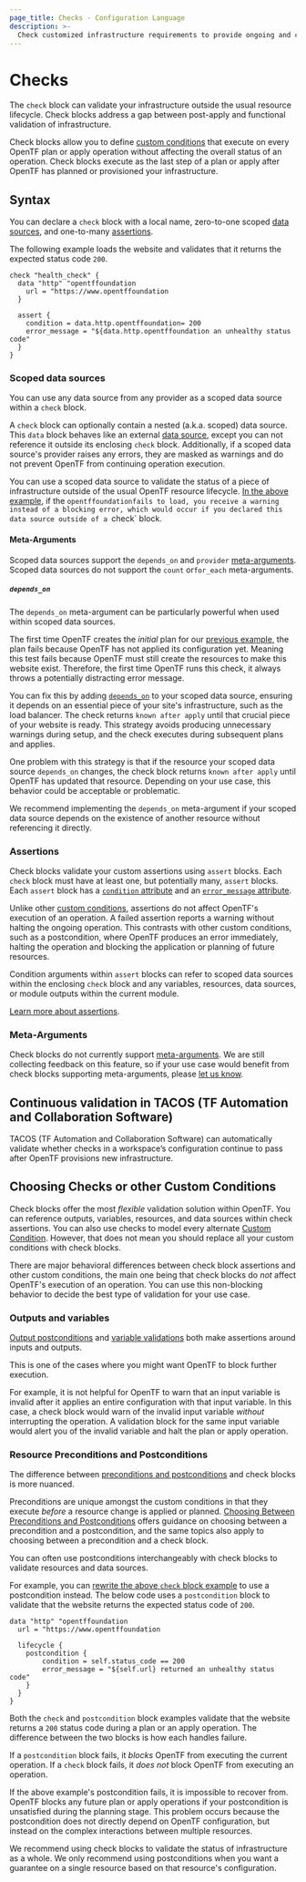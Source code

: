 ```yaml
---
page_title: Checks - Configuration Language
description: >-
  Check customized infrastructure requirements to provide ongoing and continuous verification.
---
```


# Checks

The `check` block can validate your infrastructure outside the usual resource lifecycle. Check blocks address a gap between post-apply and functional validation of infrastructure.

Check blocks allow you to define [custom conditions](/opentf/language/expressions/custom-conditions) that execute on every OpenTF plan or apply operation without affecting the overall status of an operation. Check blocks execute as the last step of a plan or apply after OpenTF has planned or provisioned your infrastructure.

## Syntax

You can declare a `check` block with a local name, zero-to-one scoped [data sources](#scoped-data-sources), and one-to-many [assertions](#assertions).

The following example loads the website and validates that it returns the expected status code `200`.

```hcl
check "health_check" {
  data "http" "opentffoundation
    url = "https://www.opentffoundation
  }

  assert {
    condition = data.http.opentffoundation= 200
    error_message = "${data.http.opentffoundation an unhealthy status code"
  }
}
```

### Scoped data sources

You can use any data source from any provider as a scoped data source within a `check` block.

A `check` block can optionally contain a nested (a.k.a. scoped) data source. This `data` block behaves like an external [data source](/opentf/language/data-sources), except you can not reference it outside its enclosing `check` block. Additionally, if a scoped data source's provider raises any errors, they are masked as warnings and do not prevent OpenTF from continuing operation execution.

You can use a scoped data source to validate the status of a piece of infrastructure outside of the usual OpenTF resource lifecycle. [In the above example](#checks-syntax), if the `opentffoundationfails to load, you receive a warning instead of a blocking error, which would occur if you declared this data source outside of a `check` block.

#### Meta-Arguments

Scoped data sources support the `depends_on` and `provider` [meta-arguments](/opentf/language/resources/syntax#meta-arguments). Scoped data sources do not support the `count` or`for_each` meta-arguments.

##### `depends_on`

The `depends_on` meta-argument can be particularly powerful when used within scoped data sources.

The first time OpenTF creates the _initial_ plan for our [previous example](#checks-syntax), the plan fails because OpenTF has not applied its configuration yet. Meaning this test fails because OpenTF must still create the resources to make this website exist. Therefore, the first time OpenTF runs this check, it always throws a potentially distracting error message.

You can fix this by adding [`depends_on`](/opentf/language/meta-arguments/depends_on) to your scoped data source, ensuring it depends on an essential piece of your site's infrastructure, such as the load balancer. The check returns  `known after apply` until that crucial piece of your website is ready. This strategy avoids producing unnecessary warnings during setup, and the check executes during subsequent plans and applies.

One problem with this strategy is that if the resource your scoped data source `depends_on` changes, the check block returns `known after apply` until OpenTF has updated that resource. Depending on your use case, this behavior could be acceptable or problematic.

We recommend implementing the `depends_on` meta-argument if your scoped data source depends on the existence of another resource without referencing it directly.

### Assertions

Check blocks validate your custom assertions using `assert` blocks. Each `check` block must have at least one, but potentially many, `assert` blocks. Each `assert` block has a [`condition` attribute](/opentf/language/expressions/custom-conditions#condition-expressions) and an [`error_message` attribute](/opentf/language/expressions/custom-conditions#error-messages).

Unlike other [custom conditions](/opentf/language/expressions/custom-conditions), assertions do not affect OpenTF's execution of an operation. A failed assertion reports a warning without halting the ongoing operation. This contrasts with other custom conditions, such as a postcondition, where OpenTF produces an error immediately, halting the operation and blocking the application or planning of future resources.

Condition arguments within `assert` blocks can refer to scoped data sources within the enclosing `check` block and any variables, resources, data sources, or module outputs within the current module.

[Learn more about assertions](/opentf/language/expressions/custom-conditions#checks-with-assertions).

### Meta-Arguments

Check blocks do not currently support [meta-arguments](/opentf/language/resources/syntax#meta-arguments). We are still collecting feedback on this feature, so if your use case would benefit from check blocks supporting meta-arguments, please [let us know](https://github.com/opentffoundationw/choose).

## Continuous validation in TACOS (TF Automation and Collaboration Software)

TACOS (TF Automation and Collaboration Software) can automatically validate whether checks in a workspace’s configuration continue to pass after OpenTF provisions new infrastructure.

## Choosing Checks or other Custom Conditions

Check blocks offer the most _flexible_ validation solution within OpenTF. You can reference outputs, variables, resources, and data sources within check assertions. You can also use checks to model every alternate [Custom Condition](/opentf/language/expressions/custom-conditions). However, that does not mean you should replace all your custom conditions with check blocks.

There are major behavioral differences between check block assertions and other custom conditions, the main one being that check blocks do _not_ affect OpenTF's execution of an operation. You can use this non-blocking behavior to decide the best type of validation for your use case.

### Outputs and variables

[Output postconditions](/opentf/language/expressions/custom-conditions#outputs) and [variable validations](/opentf/language/expressions/custom-conditions#input-variable-validation) both make assertions around inputs and outputs.

This is one of the cases where you might want OpenTF to block further execution.

For example, it is not helpful for OpenTF to warn that an input variable is invalid after it applies an entire configuration with that input variable. In this case, a check block would warn of the invalid input variable _without_ interrupting the operation. A validation block for the same input variable would alert you of the invalid variable and halt the plan or apply operation.

### Resource Preconditions and Postconditions

The difference between [preconditions and postconditions](/opentf/language/expressions/custom-conditions#preconditions-and-postconditions) and check blocks is more nuanced.

Preconditions are unique amongst the custom conditions in that they execute _before_ a resource change is applied or planned. [Choosing Between Preconditions and Postconditions](/opentf/language/expressions/custom-conditions#choosing-between-preconditions-and-postconditions) offers guidance on choosing between a precondition and a postcondition, and the same topics also apply to choosing between a precondition and a check block.

You can often use postconditions interchangeably with check blocks to validate resources and data sources.

For example, you can [rewrite the above `check` block example](#checks-syntax) to use a postcondition instead. The below code uses a `postcondition` block to validate that the website returns the expected status code of `200`.

```hcl
data "http" "opentffoundation
  url = "https://www.opentffoundation

  lifecycle {
    postcondition {
        condition = self.status_code == 200
        error_message = "${self.url} returned an unhealthy status code"
    }
  }
}
```

Both the `check` and `postcondition` block examples validate that the website returns a `200` status code during a plan or an apply operation. The difference between the two blocks is how each handles failure.

If a `postcondition` block fails, it _blocks_ OpenTF from executing the current operation. If a `check` block fails, it _does not_ block OpenTF from executing an operation.

If the above example's postcondition fails, it is impossible to recover from. OpenTF blocks any future plan or apply operations if your postcondition is unsatisfied during the planning stage. This problem occurs because the postcondition does not directly depend on OpenTF configuration, but instead on the complex interactions between multiple resources.

We recommend using check blocks to validate the status of infrastructure as a whole. We only recommend using postconditions when you want a guarantee on a single resource based on that resource's configuration.
